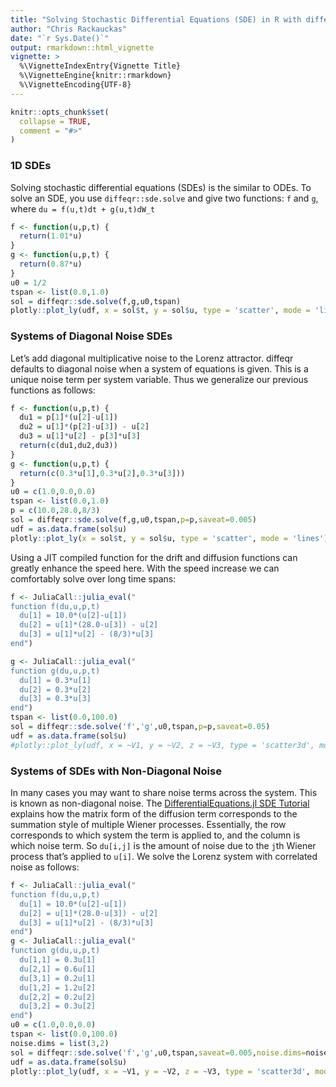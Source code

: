 ---
title: "Solving Stochastic Differential Equations (SDE) in R with diffeqr"
author: "Chris Rackauckas"
date: "`r Sys.Date()`"
output: rmarkdown::html_vignette
vignette: >
  %\VignetteIndexEntry{Vignette Title}
  %\VignetteEngine{knitr::rmarkdown}
  %\VignetteEncoding{UTF-8}
---

```{r setup, include = FALSE}
knitr::opts_chunk$set(
  collapse = TRUE,
  comment = "#>"
)
```

### 1D SDEs

Solving stochastic differential equations (SDEs) is the similar to ODEs. To solve an SDE, you use `diffeqr::sde.solve` and give
two functions: `f` and `g`, where `du = f(u,t)dt + g(u,t)dW_t`

```r
f <- function(u,p,t) {
  return(1.01*u)
}
g <- function(u,p,t) {
  return(0.87*u)
}
u0 = 1/2
tspan <- list(0.0,1.0)
sol = diffeqr::sde.solve(f,g,u0,tspan)
plotly::plot_ly(udf, x = sol$t, y = sol$u, type = 'scatter', mode = 'lines')
```

### Systems of Diagonal Noise SDEs

Let's add diagonal multiplicative noise to the Lorenz attractor. diffeqr defaults to diagonal noise when a system of
equations is given. This is a unique noise term per system variable. Thus we generalize our previous functions as
follows:

```R
f <- function(u,p,t) {
  du1 = p[1]*(u[2]-u[1])
  du2 = u[1]*(p[2]-u[3]) - u[2]
  du3 = u[1]*u[2] - p[3]*u[3]
  return(c(du1,du2,du3))
}
g <- function(u,p,t) {
  return(c(0.3*u[1],0.3*u[2],0.3*u[3]))
}
u0 = c(1.0,0.0,0.0)
tspan <- list(0.0,1.0)
p = c(10.0,28.0,8/3)
sol = diffeqr::sde.solve(f,g,u0,tspan,p=p,saveat=0.005)
udf = as.data.frame(sol$u)
plotly::plot_ly(x = sol$t, y = sol$u, type = 'scatter', mode = 'lines')
```

Using a JIT compiled function for the drift and diffusion functions can greatly enhance the speed here.
With the speed increase we can comfortably solve over long time spans:

```R
f <- JuliaCall::julia_eval("
function f(du,u,p,t)
  du[1] = 10.0*(u[2]-u[1])
  du[2] = u[1]*(28.0-u[3]) - u[2]
  du[3] = u[1]*u[2] - (8/3)*u[3]
end")

g <- JuliaCall::julia_eval("
function g(du,u,p,t)
  du[1] = 0.3*u[1]
  du[2] = 0.3*u[2]
  du[3] = 0.3*u[3]
end")
tspan <- list(0.0,100.0)
sol = diffeqr::sde.solve('f','g',u0,tspan,p=p,saveat=0.05)
udf = as.data.frame(sol$u)
#plotly::plot_ly(udf, x = ~V1, y = ~V2, z = ~V3, type = 'scatter3d', mode = 'lines')
```

### Systems of SDEs with Non-Diagonal Noise

In many cases you may want to share noise terms across the system. This is known as non-diagonal noise. The 
[DifferentialEquations.jl SDE Tutorial](http://docs.juliadiffeq.org/latest/tutorials/sde_example.html#Example-4:-Systems-of-SDEs-with-Non-Diagonal-Noise-1)
explains how the matrix form of the diffusion term corresponds to the summation style of multiple Wiener processes. Essentially,
the row corresponds to which system the term is applied to, and the column is which noise term. So `du[i,j]` is the amount of
noise due to the `j`th Wiener process that's applied to `u[i]`. We solve the Lorenz system with correlated noise as follows:

```R
f <- JuliaCall::julia_eval("
function f(du,u,p,t)
  du[1] = 10.0*(u[2]-u[1])
  du[2] = u[1]*(28.0-u[3]) - u[2]
  du[3] = u[1]*u[2] - (8/3)*u[3]
end")
g <- JuliaCall::julia_eval("
function g(du,u,p,t)
  du[1,1] = 0.3u[1]
  du[2,1] = 0.6u[1]
  du[3,1] = 0.2u[1]
  du[1,2] = 1.2u[2]
  du[2,2] = 0.2u[2]
  du[3,2] = 0.3u[2]
end")
u0 = c(1.0,0.0,0.0)
tspan <- list(0.0,100.0)
noise.dims = list(3,2)
sol = diffeqr::sde.solve('f','g',u0,tspan,saveat=0.005,noise.dims=noise.dims)
udf = as.data.frame(sol$u)
plotly::plot_ly(udf, x = ~V1, y = ~V2, z = ~V3, type = 'scatter3d', mode = 'lines')
```
